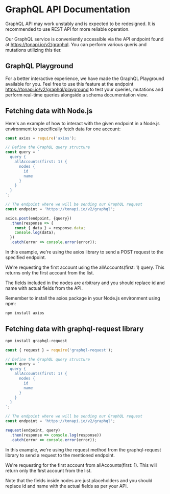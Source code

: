 
# GraphQL API Documentation

<Callout type="warning" emoji="⚠️">
  GraphQL API may work unstably and is expected to be redesigned. It is recommended to use REST API for more reliable operation.
</Callout>

Our GraphQL service is conveniently accessible via the API endpoint found at https://tonapi.io/v2/graphql. You can perform various queris and mutations utilizing this tier.

## GraphQL Playground

For a better interactive experience, we have made the GraphQL Playground available for you. Feel free to use this feature at the endpoint https://tonapi.io/v2/graphql/playground to test your queries, mutations and perform real-time queries alongside a schema documentation view.

## Fetching data with Node.js

Here's an example of how to interact with the given endpoint in a Node.js environment to specifically fetch data for one account:

```js
const axios = require('axios');

// Define the GraphQL query structure
const query = `
  query {
    allAccounts(first: 1) {
      nodes {
        id
        name
      }
    }
  }
`;

// The endpoint where we will be sending our GraphQL request
const endpoint = 'https://tonapi.io/v2/graphql';

axios.post(endpoint, {query})
  .then(response => {
    const { data } = response.data;
    console.log(data);
  })
  .catch(error => console.error(error));
```

In this example, we're using the axios library to send a POST request to the specified endpoint. 

We're requesting the first account using the allAccounts(first: 1) query. This returns only the first account from the list. 

The fields included in the nodes are arbitrary and you should replace id and name with actual fields from the API.

Remember to install the axios package in your Node.js environment using npm:

```bash
npm install axios
```

## Fetching data with graphql-request library

```bash
npm install graphql-request
```

```js
const { request } = require('graphql-request');

// Define the GraphQL query structure
const query = `
  query {
    allAccounts(first: 1) {
      nodes {
        id
        name
      }
    }
  }
`;

// The endpoint where we will be sending our GraphQL request
const endpoint = 'https://tonapi.io/v2/graphql';

request(endpoint, query)
  .then(response => console.log(response))
  .catch(error => console.error(error));
```


In this example, we're using the request method from the graphql-request library to send a request to the mentioned endpoint. 

We're requesting for the first account from allAccounts(first: 1). This will return only the first account from the list.

Note that the fields inside nodes are just placeholders and you should replace id and name with the actual fields as per your API.